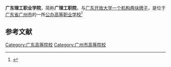 {{not|广东理工学院|广州理工学院}}
{{Infobox University
| name = [[广东开放大学|广东开放大学]]<br>（[[广东理工职业学院|广东理工职业学院]]）
| EnglishName = Guangdong Open University<br>(Guangdong Polytechnic Institute)
| SealImage = 
| established = 2005年
| type = [[公立大学|公办高等职业学校]]
| President = 
| address = {{CHN}}[[广东省|广东省]]<br>中山校区：[[中山市|中山市]][[五桂山区|五桂山区]]丹桂路3号<br>南海校区：[[佛山市|佛山市]][[南海区|南海区]]桂城南新三路2号
| nickname = 
| telephone = 020-83505073
| website = http://www.gdpi.edu.cn/
| district = [[广州市|广州市]]
| grades = 
}}
'''广东理工职业学院'''，简称'''广理工职院'''，与[[广东开放大学|广东开放大学]][[一个机构两块牌子|一个机构两块牌子]]，是位于[[广东省|广东省]][[广州市|广州市]]的一所[[公立大学|公办高等职业学校]]<ref>{{Cite web|title=广东理工职业学院|url=http://www.gdpi.edu.cn|accessdate=|author=|date=|format=|publisher=|language=|archive-date=2020-05-10|archive-url=https://web.archive.org/web/20200510104201/http://www.gdpi.edu.cn/|dead-url=no}}</ref>
{{:广东开放大学}}

==参考文献==
{{reflist}}

{{School-stub}}
{{广东高等院校}}
[[Category:广东高等院校|Category:广东高等院校]]
[[Category:广州市高等院校|Category:广州市高等院校]]